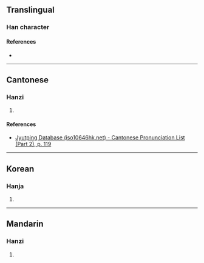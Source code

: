 {{character info/new}}
==Translingual==

===Han character===
{{Han char|rn=64|rad=手|as=16|sn=19|four=53036|canj=QJQP|ids=⿰扌憲}}

====References====
* {{Han ref|kx=0462.180|dkj=12946|dj=0811.180|hdz=31983.160|uh=6507|ud=25863|bh=F242|bd=62018}}

----

==Cantonese==

===Hanzi===
{{yue-hanzi|jyut=[[hin2]]|y=hin2}}

# {{defn|lang=yue|sort=手16}}

====References====
* [http://www.iso10646hk.net/jp/document/download.jsp Jyutping Database (iso10646hk.net) - Cantonese Pronunciation List (Part 2), p. 119]

----

==Korean==

===Hanja===
{{ko-hanja|hangeul=헌|eumhun=|rv=heon|mr=hŏn|y=hen}}

# {{defn|lang=ko|sort=手16}}

----

==Mandarin==

===Hanzi===
{{cmn-hanzi|pin=[[xiǎn]] ([[xian3]])|wg=hsien<sup>3</sup>}}

# {{defn|lang=cmn|sort=手16}}
